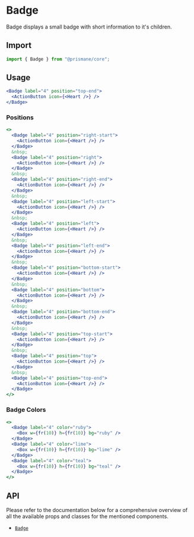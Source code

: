 # Badge

Badge displays a small badge with short information to it's children.

## Import

```js
import { Badge } from "@prismane/core";
```

## Usage

```jsx
<Badge label="4" position="top-end">
  <ActionButton icon={<Heart />} />
</Badge>
```

### Positions

```jsx
<>
  <Badge label="4" position="right-start">
    <ActionButton icon={<Heart />} />
  </Badge>
  &nbsp;
  <Badge label="4" position="right">
    <ActionButton icon={<Heart />} />
  </Badge>
  &nbsp;
  <Badge label="4" position="right-end">
    <ActionButton icon={<Heart />} />
  </Badge>
  &nbsp;
  <Badge label="4" position="left-start">
    <ActionButton icon={<Heart />} />
  </Badge>
  &nbsp;
  <Badge label="4" position="left">
    <ActionButton icon={<Heart />} />
  </Badge>
  &nbsp;
  <Badge label="4" position="left-end">
    <ActionButton icon={<Heart />} />
  </Badge>
  &nbsp;
  <Badge label="4" position="bottom-start">
    <ActionButton icon={<Heart />} />
  </Badge>
  &nbsp;
  <Badge label="4" position="bottom">
    <ActionButton icon={<Heart />} />
  </Badge>
  &nbsp;
  <Badge label="4" position="bottom-end">
    <ActionButton icon={<Heart />} />
  </Badge>
  &nbsp;
  <Badge label="4" position="top-start">
    <ActionButton icon={<Heart />} />
  </Badge>
  &nbsp;
  <Badge label="4" position="top">
    <ActionButton icon={<Heart />} />
  </Badge>
  &nbsp;
  <Badge label="4" position="top-end">
    <ActionButton icon={<Heart />} />
  </Badge>
</>
```

### Badge Colors

```jsx
<>
  <Badge label="4" color="ruby">
    <Box w={fr(10)} h={fr(10)} bg="ruby" />
  </Badge>
  <Badge label="4" color="lime">
    <Box w={fr(10)} h={fr(10)} bg="lime" />
  </Badge>
  <Badge label="4" color="teal">
    <Box w={fr(10)} h={fr(10)} bg="teal" />
  </Badge>
</>
```

## API

Please refer to the documentation below for a comprehensive overview of all the available props and classes for the mentioned components.

- [`Badge`](/docs/components-api/badge-api)
